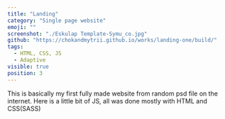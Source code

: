 ```yaml
---
title: "Landing"
category: "Single page website"
emoji: ""
screenshot: "./Eskulap Template-Symu_co.jpg"
github: "https://chokandmytrii.github.io/works/landing-one/build/"
tags:
  - HTML, CSS, JS
  - Adaptive
visible: true
position: 3
---
```


This is basically my first fully made website from random psd file on the internet. Here is a little bit of JS, all was done mostly with HTML and CSS(SASS)
